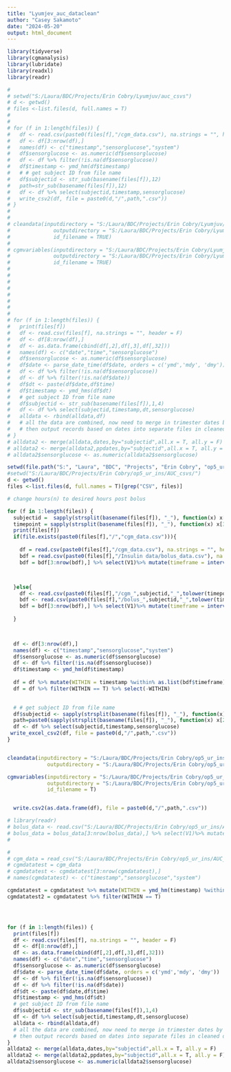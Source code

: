 ```yaml
---
title: "Lyumjev_auc_dataclean"
author: "Casey Sakamoto"
date: "2024-05-20"
output: html_document
---
```


```r
library(tidyverse)
library(cgmanalysis)
library(lubridate)
library(readxl)
library(readr)
```



```r
# 
# setwd("S:/Laura/BDC/Projects/Erin Cobry/Lyumjuv/auc_csvs")
# d <- getwd()
# files <-list.files(d, full.names = T)
# 
# 
# for (f in 1:length(files)) {
#   df <- read.csv(paste0(files[f],"/cgm_data.csv"), na.strings = "", header = F)
#   df <- df[3:nrow(df),]
#   names(df) <- c("timestamp","sensorglucose","system")
#   df$sensorglucose <- as.numeric(df$sensorglucose)
#   df <- df %>% filter(!is.na(df$sensorglucose))
#   df$timestamp <- ymd_hm(df$timestamp)
#   # # get subject ID from file name
#   df$subjectid <- str_sub(basename(files[f]),12)
#   path=str_sub(basename(files[f]),12)
#   df <- df %>% select(subjectid,timestamp,sensorglucose)
#   write_csv2(df, file = paste0(d,"/",path,".csv"))
# }
# 
# 
# cleandata(inputdirectory = "S:/Laura/BDC/Projects/Erin Cobry/Lyumjuv/test_cgm",
#              outputdirectory = "S:/Laura/BDC/Projects/Erin Cobry/Lyumjuv",
#              id_filename = TRUE)
# 
# cgmvariables(inputdirectory = "S:/Laura/BDC/Projects/Erin Cobry/Lyumjuv/test_cleaned_cgm",
#              outputdirectory = "S:/Laura/BDC/Projects/Erin Cobry/Lyumjuv",
#              id_filename = TRUE)
# 
# 
# 
# 
# 
# 
# 
# 
# for (f in 1:length(files)) {
#   print(files[f])
#   df <- read.csv(files[f], na.strings = "", header = F)
#   df <- df[8:nrow(df),]
#   df <- as.data.frame(cbind(df[,2],df[,3],df[,32]))
#   names(df) <- c("date","time","sensorglucose")
#   df$sensorglucose <- as.numeric(df$sensorglucose)
#   df$date <- parse_date_time(df$date, orders = c('ymd','mdy', 'dmy'))
#   df <- df %>% filter(!is.na(df$sensorglucose))
#   df <- df %>% filter(!is.na(df$date))
#   df$dt <- paste(df$date,df$time)
#   df$timestamp <- ymd_hms(df$dt)
#   # get subject ID from file name
#   df$subjectid <- str_sub(basename(files[f]),1,4)
#   df <- df %>% select(subjectid,timestamp,dt,sensorglucose)
#   alldata <- rbind(alldata,df)
#   # all the data are combined, now need to merge in trimester dates by subject ID 
#   # then output records based on dates into separate files in cleaned directory
# }
# alldata2 <- merge(alldata,dates,by="subjectid",all.x = T, all.y = F)
# alldata2 <- merge(alldata2,ppdates,by="subjectid",all.x = T, all.y = F)
# alldata2$sensorglucose <- as.numeric(alldata2$sensorglucose)


```

```r
setwd(file.path("S:", "Laura", "BDC", "Projects", "Erin Cobry", "op5_ur_ins", "AUC_csv"))
#setwd("S:/Laura/BDC/Projects/Erin Cobry/op5_ur_ins/AUC_csvs/")
d <- getwd()
files <-list.files(d, full.names = T)[grep("CSV", files)]

# change hours(n) to desired hours post bolus

for (f in 1:length(files)) {
  subjectid =  sapply(strsplit(basename(files[f]), "_"), function(x) x[2])
  timepoint = sapply(strsplit(basename(files[f]), "_"), function(x) x[3])
  print(files[f])
  if(file.exists(paste0(files[f],"/","cgm_data.csv"))){
    
    df = read.csv(paste0(files[f],"/cgm_data.csv"), na.strings = "", header = F)
    bdf = read.csv(paste0(files[f],"/Insulin data/bolus_data.csv"), na.strings = "", header = F)
    bdf = bdf[3:nrow(bdf),] %>% select(V1)%>% mutate(timeframe = interval(ymd_hm(V1),ymd_hm(V1) + hours(4)))



  }else{
    df <- read.csv(paste0(files[f],"/cgm_",subjectid,"_",tolower(timepoint), ".csv"), na.strings = "", header = F)
    bdf <- read.csv(paste0(files[f],"/bolus_",subjectid,"_",tolower(timepoint), ".csv"), na.strings = "", header = F)
    bdf = bdf[3:nrow(bdf),] %>% select(V1)%>% mutate(timeframe = interval(ymd_hm(V1),ymd_hm(V1) + hours(4)))
  
  }


  
  df <- df[3:nrow(df),]
  names(df) <- c("timestamp","sensorglucose","system")
  df$sensorglucose <- as.numeric(df$sensorglucose)
  df <- df %>% filter(!is.na(df$sensorglucose))
  df$timestamp <- ymd_hm(df$timestamp)
  
  df = df %>% mutate(WITHIN = timestamp %within% as.list(bdf$timeframe)) # crux of program
  df = df %>% filter(WITHIN == T) %>% select(-WITHIN)

  
  # # get subject ID from file name
  df$subjectid <- sapply(strsplit(basename(files[f]), "_"), function(x) x[2])
  path=paste0(sapply(strsplit(basename(files[f]), "_"), function(x) x[2]), "_",sapply(strsplit(basename(files[f]), "_"), function(x) x[3]) )
  df <- df %>% select(subjectid,timestamp,sensorglucose)
 write_excel_csv2(df, file = paste0(d,"/",path,".csv"))
}


cleandata(inputdirectory = "S:/Laura/BDC/Projects/Erin Cobry/op5_ur_ins/AUC_csv/2hr post bolus",
             outputdirectory = "S:/Laura/BDC/Projects/Erin Cobry/op5_ur_ins/2hr clean", id_filename = T)

cgmvariables(inputdirectory = "S:/Laura/BDC/Projects/Erin Cobry/op5_ur_ins/2hr clean",
             outputdirectory = "S:/Laura/BDC/Projects/Erin Cobry/op5_ur_ins",
             id_filename = T)


  write.csv2(as.data.frame(df), file = paste0(d,"/",path,".csv"))

# library(readr)
# bolus_data <- read.csv("S:/Laura/BDC/Projects/Erin Cobry/op5_ur_ins/AUC_csv/CSV_pt10_Post/Insulin data/bolus_data.csv", header=FALSE)
# bolus_data = bolus_data[3:nrow(bolus_data),] %>% select(V1)%>% mutate(timeframe = interval(ymd_hm(V1),ymd_hm(V1) + hours(2)))
# 

# 
# cgm_data = read_csv("S:/Laura/BDC/Projects/Erin Cobry/op5_ur_ins/AUC_csv/CSV_pt33_Post/cgm_data.csv")
# cgmdatatest = cgm_data
# cgmdatatest <- cgmdatatest[3:nrow(cgmdatatest),]
# names(cgmdatatest) <- c("timestamp","sensorglucose","system")

cgmdatatest = cgmdatatest %>% mutate(WITHIN = ymd_hm(timestamp) %within% as.list(bolus_data$timeframe))
cgmdatatest2 = cgmdatatest %>% filter(WITHIN == T)




for (f in 1:length(files)) {
  print(files[f])
  df <- read.csv(files[f], na.strings = "", header = F)
  df <- df[8:nrow(df),]
  df <- as.data.frame(cbind(df[,2],df[,3],df[,32]))
  names(df) <- c("date","time","sensorglucose")
  df$sensorglucose <- as.numeric(df$sensorglucose)
  df$date <- parse_date_time(df$date, orders = c('ymd','mdy', 'dmy'))
  df <- df %>% filter(!is.na(df$sensorglucose))
  df <- df %>% filter(!is.na(df$date))
  df$dt <- paste(df$date,df$time)
  df$timestamp <- ymd_hms(df$dt)
  # get subject ID from file name
  df$subjectid <- str_sub(basename(files[f]),1,4)
  df <- df %>% select(subjectid,timestamp,dt,sensorglucose)
  alldata <- rbind(alldata,df)
  # all the data are combined, now need to merge in trimester dates by subject ID 
  # then output records based on dates into separate files in cleaned directory
}
alldata2 <- merge(alldata,dates,by="subjectid",all.x = T, all.y = F)
alldata2 <- merge(alldata2,ppdates,by="subjectid",all.x = T, all.y = F)
alldata2$sensorglucose <- as.numeric(alldata2$sensorglucose)


```